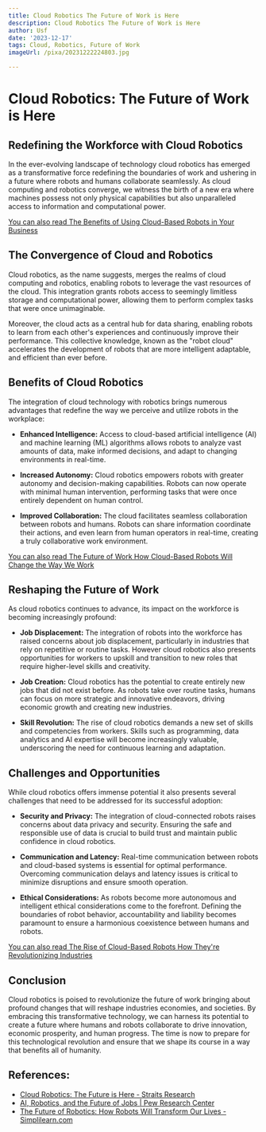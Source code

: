 ```yaml
---
title: Cloud Robotics The Future of Work is Here
description: Cloud Robotics The Future of Work is Here
author: Usf
date: '2023-12-17'
tags: Cloud, Robotics, Future of Work
imageUrl: /pixa/20231222224803.jpg

---
```

#  Cloud Robotics: The  Future of Work  is Here


##  Redefining the Workforce with Cloud Robotics

In the ever-evolving landscape of  technology cloud  robotics has emerged as a transformative force redefining the boundaries of work and ushering in  a future where robots  and humans collaborate seamlessly. As cloud computing and robotics converge, we witness  the birth of a  new era where machines possess not only  physical capabilities but also unparalleled access  to information and computational power.

[You can also read The Benefits of Using Cloud-Based Robots in Your Business](The%20Benefits%20of%20Using%20Cloud-Based%20Robots%20in%20Your%20Business)


##  The Convergence of  Cloud and Robotics

Cloud robotics,  as the  name suggests, merges the realms of cloud computing and robotics, enabling robots to leverage the vast resources of the cloud. This integration grants robots access to seemingly limitless  storage and computational power, allowing them to perform  complex tasks that were once unimaginable.

Moreover, the cloud acts  as a central hub for data  sharing, enabling robots to learn from each other's experiences  and continuously improve their performance. This  collective knowledge, known as the "robot cloud" accelerates  the development  of robots that are more intelligent adaptable, and efficient than ever before.

## Benefits of Cloud Robotics

The integration of cloud technology with robotics brings numerous  advantages that redefine the way we perceive and utilize robots in  the workplace:

* **Enhanced Intelligence:** Access to cloud-based artificial intelligence (AI) and machine learning  (ML) algorithms allows robots to analyze vast amounts of data, make informed decisions, and adapt to changing environments in real-time.

* **Increased  Autonomy:** Cloud robotics empowers robots with greater autonomy and decision-making capabilities. Robots can  now operate with minimal human intervention, performing tasks that were once entirely dependent on human control.

*  **Improved Collaboration:**  The cloud facilitates seamless collaboration between robots and humans. Robots can share information coordinate their  actions, and even learn from human operators in real-time, creating a truly collaborative work environment.

[You can also read The Future  of Work How Cloud-Based Robots Will Change the Way We Work](The%20Future%20of%20Work%20How%20Cloud-Based%20Robots%20Will%20Change%20the%20Way%20We%20Work)


## Reshaping the Future of Work

As cloud robotics continues  to advance, its impact on the workforce is becoming increasingly profound:

* **Job Displacement:** The integration of robots into the workforce has raised concerns about job displacement, particularly in industries that rely on repetitive or routine tasks. However cloud robotics also presents opportunities for workers to upskill and transition to new roles that require higher-level skills and creativity.

* **Job Creation:** Cloud  robotics has the potential to create entirely new jobs that did  not exist before. As robots take over routine tasks, humans can focus  on  more strategic and innovative  endeavors, driving economic growth and creating new  industries.

* **Skill Revolution:** The rise  of cloud robotics demands a new  set of skills and competencies from workers. Skills such as programming, data analytics and  AI expertise will become increasingly valuable, underscoring the need for continuous  learning and adaptation.

## Challenges and Opportunities

While cloud robotics offers immense potential it also presents several challenges that need to be addressed for its successful  adoption:

* **Security  and Privacy:** The integration of cloud-connected robots raises concerns about data privacy  and security. Ensuring  the safe  and  responsible use of data is  crucial to build trust and maintain  public confidence in cloud robotics.

* **Communication and Latency:**  Real-time  communication  between robots and cloud-based systems is essential for optimal performance. Overcoming communication delays  and latency issues is critical to minimize disruptions and ensure smooth operation.

* **Ethical Considerations:** As robots become  more autonomous and  intelligent ethical considerations come to the forefront. Defining the boundaries of  robot behavior, accountability and liability becomes paramount to ensure a harmonious coexistence between  humans and robots.

[You can also read The  Rise of Cloud-Based Robots  How They're Revolutionizing  Industries](The%20Rise%20of%20Cloud-Based%20Robots%20How%20They%27re%20Revolutionizing%20Industries)


## Conclusion

Cloud robotics is  poised to revolutionize the future of work bringing about profound changes that will reshape industries economies, and societies. By embracing this transformative technology, we can harness its potential to  create a future where humans and robots collaborate to drive  innovation, economic prosperity, and human progress. The time is now to prepare for this technological revolution and ensure that we shape its course in a way that benefits all of humanity.

## References:
- [Cloud Robotics: The Future is Here - Straits Research](https://straitsresearch.com/blog/cloud-robotics-the-future-is-here)
- [AI, Robotics, and the Future of Jobs | Pew Research Center](https://www.pewresearch.org/internet/2014/08/06/future-of-jobs/)
- [The Future of Robotics: How Robots Will Transform Our Lives - Simplilearn.com](https://www.simplilearn.com/future-of-robotics-article)
